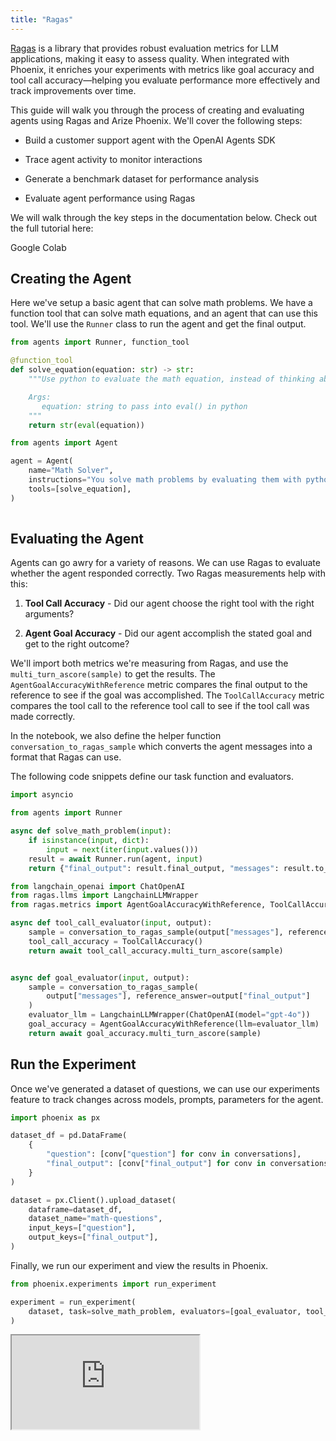 ```yaml
---
title: "Ragas"
---
```


[Ragas](https://docs.ragas.io/en/stable/) is a library that provides robust evaluation metrics for LLM applications, making it easy to assess quality. When integrated with Phoenix, it enriches your experiments with metrics like goal accuracy and tool call accuracy—helping you evaluate performance more effectively and track improvements over time.

This guide will walk you through the process of creating and evaluating agents using Ragas and Arize Phoenix. We'll cover the following steps:

* Build a customer support agent with the OpenAI Agents SDK

* Trace agent activity to monitor interactions

* Generate a benchmark dataset for performance analysis

* Evaluate agent performance using Ragas

We will walk through the key steps in the documentation below. Check out the full tutorial here:

<Card horizontal icon="https://storage.googleapis.com/arize-phoenix-assets/assets/images/phoenix-docs-images/gc.ico" href="https://colab.research.google.com/github/Arize-ai/phoenix/blob/main/tutorials/integrations/ragas_agents_cookbook_phoenix.ipynb" >
  Google Colab
</Card>

## Creating the Agent

Here we've setup a basic agent that can solve math problems. We have a function tool that can solve math equations, and an agent that can use this tool. We'll use the `Runner` class to run the agent and get the final output.

```python
from agents import Runner, function_tool

@function_tool
def solve_equation(equation: str) -> str:
    """Use python to evaluate the math equation, instead of thinking about it yourself.

    Args:
       equation: string to pass into eval() in python
    """
    return str(eval(equation))
```

```python
from agents import Agent

agent = Agent(
    name="Math Solver",
    instructions="You solve math problems by evaluating them with python and returning the result",
    tools=[solve_equation],
)
     
```

## Evaluating the Agent

Agents can go awry for a variety of reasons. We can use Ragas to evaluate whether the agent responded correctly. Two Ragas measurements help with this:

1. **Tool Call Accuracy** - Did our agent choose the right tool with the right arguments?

2. **Agent Goal Accuracy** - Did our agent accomplish the stated goal and get to the right outcome?

We'll import both metrics we're measuring from Ragas, and use the `multi_turn_ascore(sample)` to get the results. The `AgentGoalAccuracyWithReference` metric compares the final output to the reference to see if the goal was accomplished. The `ToolCallAccuracy` metric compares the tool call to the reference tool call to see if the tool call was made correctly.

In the notebook, we also define the helper function `conversation_to_ragas_sample` which converts the agent messages into a format that Ragas can use.

The following code snippets define our task function and evaluators.

```python
import asyncio

from agents import Runner

async def solve_math_problem(input):
    if isinstance(input, dict):
        input = next(iter(input.values()))
    result = await Runner.run(agent, input)
    return {"final_output": result.final_output, "messages": result.to_input_list()}
```

```python
from langchain_openai import ChatOpenAI
from ragas.llms import LangchainLLMWrapper
from ragas.metrics import AgentGoalAccuracyWithReference, ToolCallAccuracy

async def tool_call_evaluator(input, output):
    sample = conversation_to_ragas_sample(output["messages"], reference_equation=input["question"])
    tool_call_accuracy = ToolCallAccuracy()
    return await tool_call_accuracy.multi_turn_ascore(sample)


async def goal_evaluator(input, output):
    sample = conversation_to_ragas_sample(
        output["messages"], reference_answer=output["final_output"]
    )
    evaluator_llm = LangchainLLMWrapper(ChatOpenAI(model="gpt-4o"))
    goal_accuracy = AgentGoalAccuracyWithReference(llm=evaluator_llm)
    return await goal_accuracy.multi_turn_ascore(sample)
```

## Run the Experiment

Once we've generated a dataset of questions, we can use our experiments feature to track changes across models, prompts, parameters for the agent.

```python
import phoenix as px

dataset_df = pd.DataFrame(
    {
        "question": [conv["question"] for conv in conversations],
        "final_output": [conv["final_output"] for conv in conversations],
    }
)

dataset = px.Client().upload_dataset(
    dataframe=dataset_df,
    dataset_name="math-questions",
    input_keys=["question"],
    output_keys=["final_output"],
)
```

Finally, we run our experiment and view the results in Phoenix.

```python
from phoenix.experiments import run_experiment

experiment = run_experiment(
    dataset, task=solve_math_problem, evaluators=[goal_evaluator, tool_call_evaluator]
)
```

<Frame>
    <iframe src="https://cdn.iframe.ly/pfbHJUh" width={1000} height={400} allowFullScreen></iframe>
</Frame>



